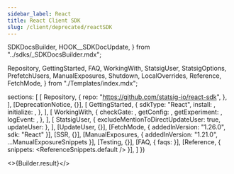 ```yaml
---
sidebar_label: React
title: React Client SDK
slug: /client/deprecated/reactSDK
---
```



  SDKDocsBuilder,
  HOOK__SDKDocUpdate,
} from "../sdks/_SDKDocsBuilder.mdx";

  Repository,
  GettingStarted,
  FAQ,
  WorkingWith,
  StatsigUser,
  StatsigOptions,
  PrefetchUsers,
  ManualExposures,
  Shutdown,
  LocalOverrides,
  Reference,
  FetchMode,
} from "./Templates/index.mdx";




  sections: [
    [
      Repository,
      {
        repo: "https://github.com/statsig-io/react-sdk",
      },
    ],
    [DeprecationNotice, {}],
    [
      GettingStarted,
      {
        sdkType: "React",
        install: <Install />,
        initialize: <Initialize />,
      },
    ],
    [
      WorkingWith,
      {
        checkGate: <CheckGate />,
        getConfig: <GetConfig />,
        getExperiment: <GetExperiment />,
        logEvent: <LogEvent />,
      },
    ],
    [
      StatsigUser,
      { excludeMentionToDirectUpdateUser: true, updateUser: <InitUser /> },
    ],
    [UpdateUser, {}],
    [FetchMode, { addedInVersion: "1.26.0", sdk: "React" }],
    [SSR, {}],
    [ManualExposures, { addedInVersion: "1.21.0", ...ManualExposureSnippets }],
    [Testing, {}],
    [FAQ, { faqs: <MoreFAQs /> }],
    [Reference, { snippets: <ReferenceSnippets.default /> }],
  ]
})


<>{Builder.result}</>

